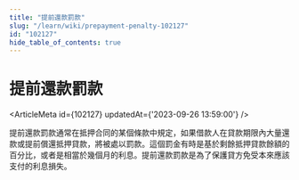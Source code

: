 ```yaml
---
title: "提前還款罰款"
slug: "/learn/wiki/prepayment-penalty-102127"
id: "102127"
hide_table_of_contents: true
---
```



# 提前還款罰款

<ArticleMeta id={102127} updatedAt={'2023-09-26 13:59:00'} />
<div className='border-solid border-b border-t-0 my-4 border-[var(--ifm-color-gray-300)]' />

提前還款罰款通常在抵押合同的某個條款中規定，如果借款人在貸款期限內大量還款或提前償還抵押貸款，將被處以罰款。這個罰金有時是基於剩餘抵押貸款餘額的百分比，或者是相當於幾個月的利息。提前還款罰款是為了保護貸方免受本來應該支付的利息損失。
